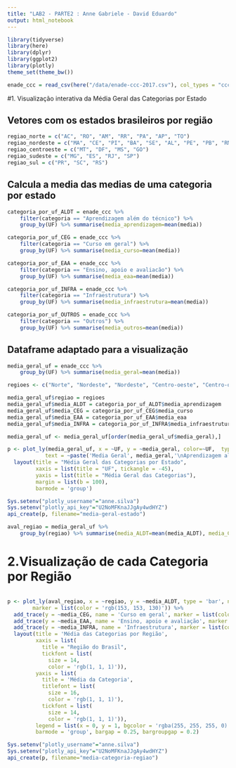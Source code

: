 ```yaml
---
title: "LAB2 - PARTE2 : Anne Gabriele - David Eduardo"
output: html_notebook
---
```


```r
library(tidyverse)
library(here)
library(dplyr)
library(ggplot2)
library(plotly)
theme_set(theme_bw())
```

```r
enade_ccc = read_csv(here("/data/enade-ccc-2017.csv"), col_types = "cccdccdddc")
```
#1. Visualização interativa da Média Geral das Categorias por Estado

## Vetores com os estados brasileiros por região
```r
regiao_norte = c("AC", "RO", "AM", "RR", "PA", "AP", "TO") 
regiao_nordeste = c("MA", "CE", "PI", "BA", "SE", "AL", "PE", "PB", "RN")
regiao_centroeste = c("MT", "DF", "MS", "GO")
regiao_sudeste = c("MG", "ES", "RJ", "SP")
regiao_sul = c("PR", "SC", "RS")
```

## Calcula a media das medias de uma categoria por estado
```r
categoria_por_uf_ALDT = enade_ccc %>%
    filter(categoria == "Aprendizagem além do técnico") %>%
    group_by(UF) %>% summarise(media_aprendizagem=mean(media)) 

categoria_por_uf_CEG = enade_ccc %>%
    filter(categoria == "Curso em geral") %>%
    group_by(UF) %>% summarise(media_curso=mean(media)) 

categoria_por_uf_EAA = enade_ccc %>%
    filter(categoria == "Ensino, apoio e avaliacão") %>%
    group_by(UF) %>% summarise(media_eaa=mean(media)) 

categoria_por_uf_INFRA = enade_ccc %>%
    filter(categoria == "Infraestrutura") %>%
    group_by(UF) %>% summarise(media_infraestrutura=mean(media)) 

categoria_por_uf_OUTROS = enade_ccc %>%
    filter(categoria == "Outros") %>%
    group_by(UF) %>% summarise(media_outros=mean(media)) 
```

## Dataframe adaptado para a visualização
```r
media_geral_uf = enade_ccc %>%
    group_by(UF) %>% summarise(media_geral=mean(media))

regioes <- c("Norte", "Nordeste", "Nordeste", "Centro-oeste", "Centro-oeste", "Nordeste", "Centro-oeste","Nordeste", "Nordeste", "Nordeste", "Sul", "Sudeste", "Sul","Sul","Sudeste")

media_geral_uf$regiao = regioes
media_geral_uf$media_ALDT = categoria_por_uf_ALDT$media_aprendizagem
media_geral_uf$media_CEG = categoria_por_uf_CEG$media_curso
media_geral_uf$media_EAA = categoria_por_uf_EAA$media_eaa
media_geral_uf$media_INFRA = categoria_por_uf_INFRA$media_infraestrutura

media_geral_uf <- media_geral_uf[order(media_geral_uf$media_geral),]

```

```r

p <- plot_ly(media_geral_uf, x = ~UF, y = ~media_geral, color=~UF,  type = 'bar', name = ~UF,
            text = ~paste('Media Geral', media_geral,'\nAprendizagem além do técnico:', media_ALDT, '\nCurso em geral:', media_CEG, '\nEnsino, apoio e avaliação:', media_EAA, '\nInfraestrutura:', media_INFRA)) %>%
  layout(title = "Média Geral das Categorias por Estado",
         xaxis = list(title = "UF", tickangle = -45),
         yaxis = list(title = "Média Geral das Categorias"),
         margin = list(b = 100),
         barmode = 'group')

Sys.setenv("plotly_username"="anne.silva")
Sys.setenv("plotly_api_key"="U2NoMFKnaJJgAy4wdHYZ")
api_create(p, filename="media-geral-estado")
```
```r

aval_regiao = media_geral_uf %>%
    group_by(regiao) %>% summarise(media_ALDT=mean(media_ALDT), media_CEG=mean(media_CEG), media_EAA=mean(media_EAA), media_INFRA=mean(media_INFRA))

```
# 2.Visualização de cada Categoria por Região 
```r

```

```r

p <- plot_ly(aval_regiao, x = ~regiao, y = ~media_ALDT, type = 'bar', name = 'Aprendizagem além do técnico',
        marker = list(color = 'rgb(153, 153, 130)')) %>%
  add_trace(y = ~media_CEG, name = 'Curso em geral', marker = list(color = 'rgb(255, 153, 102)')) %>%
  add_trace(y = ~media_EAA, name = 'Ensino, apoio e avaliação', marker = list(color = 'rgb(255, 153, 153)')) %>%
  add_trace(y = ~media_INFRA, name = 'Infraestrutura', marker = list(color = 'rgb(204, 204, 255)')) %>%
  layout(title = 'Média das Categorias por Região',
         xaxis = list(
           title = "Região do Brasil",
           tickfont = list(
             size = 14,
             color = 'rgb(1, 1, 1)')),
         yaxis = list(
           title = 'Média da Categoria',
           titlefont = list(
             size = 16,
             color = 'rgb(1, 1, 1)'),
           tickfont = list(
             size = 14,
             color = 'rgb(1, 1, 1)')),
         legend = list(x = 0, y = 1, bgcolor = 'rgba(255, 255, 255, 0)', bordercolor = 'rgba(255, 255, 255, 0)'),
         barmode = 'group', bargap = 0.25, bargroupgap = 0.2)

Sys.setenv("plotly_username"="anne.silva")
Sys.setenv("plotly_api_key"="U2NoMFKnaJJgAy4wdHYZ")
api_create(p, filename="media-categoria-regiao")
```



